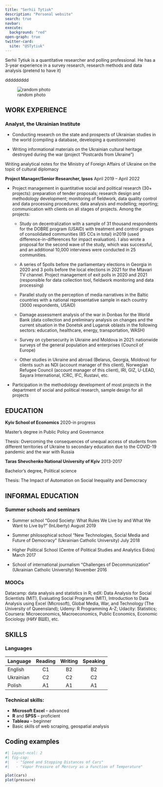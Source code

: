 ```yaml
---
title: "Serhii Tytiuk"
description: "Personal website"
search: true
navbar:
execute: 
  background: "red"
open-graph: true
twitter-card: 
  site: "@STytiuk"
---
```


Serhii Tytiuk is a quantitative researcher and polling professional. He has a 3-year experience in a survey research, research methods and data analysis (pretend to have it)

ddddddddd

![random photo](images/photo_2022-06-11_10-53-06.jpg){fig-align="center"}

## WORK EXPERIENCE

### Analyst, the Ukrainian Institute

-   Conducting research on the state and prospects of Ukrainian studies in the world (compiling a database, developing a questionnaire)

-   Writing informational materials on the Ukrainian cultural heritage destroyed during the war (project "Postcards from Ukraine")

Writing analytical notes for the Ministry of Foreign Affairs of Ukraine on the topic of cultural diplomacy

**Project Manager/Senior Researcher, Ipsos** April 2019 -- April 2022

-   Project management in quantitative social and political research (30+ projects): preparation of tender proposals; research design and methodology development; monitoring of fieldwork, data quality control and data processing procedures; data analysis and modelling; reporting; communication with clients on all stages of projects. Among the projects:

    -   Study on decentralization with a sample of 31 thousand respondents for the DOBRE program (USAID) with treatment and control groups of consolidated communities (85 CCs in total) in2019 (used difference-in-differences for impact evaluation). I also wrote a proposal for the second wave of the study, which was successful, and an additional 10,000 interviews were conducted in 25 communities.

    -   A series of 5polls before the parliamentary elections in Georgia in 2020 and 3 polls before the
        local elections in 2021 for the Mtavari TV channel. Project management of exit polls in 2020
        and 2021 (responsible for data collection tool, fieldwork monitoring and data processing)

    -   Parallel study on the perception of media narratives in the Baltic countries with a national
        representative sample in each country (3000 respondents, USAID)

    -   Damage assessment analysis of the war in Donbas for the World Bank (data collection and
        preliminary analysis on changes and the current situation in the Donetsk and Lugansk oblasts
        in the following sectors: education, healthcare, energy, transportation, WASH)

    -   Survey on cybersecurity in Ukraine and Moldova in 2021: nationwide surveys of the general
        population and enterprises (Council of Europe)

    -   Other studies in Ukraine and abroad (Belarus, Georgia, Moldova) for clients such as NDI
        (account manager of this client), Norwegian Refugee Council (account manager of this client),
        IRI, GIZ, U-LEAD, Sayara International, ICRC, IFC, Rustavi, etc.

-   Participation in the methodology development of most projects in the department of social and
    political research, sample design for all projects

## EDUCATION

**Kyiv School of Economics** 2020-in progress

Master's degree in Public Policy and Governance

Thesis: Overcoming the consequences of unequal access of students from different territories of Ukraine to secondary education due to the COVID-19 pandemic and the war with Russia

**Taras Shevchenko National University of Kyiv** 2013-2017

Bachelor's degree, Political science

Thesis: The Impact of Automation on Social Inequality and Democracy

## INFORMAL EDUCATION

### **Summer schools and seminars**

-   Summer school "Good Society: What Rules We Live by and What We Want to Live by?" (InLiberty) August 2019

-   Summer philosophical school "New Technologies, Social Media and Future of Democracy" (Ukrainian Catholic University) July 2018

-   Higher Political School (Centre of Political Studies and Analytics Eidos) March 2017

-   School of international journalism "Challenges of Decommunization" (Ukrainian Catholic University) November 2016

### MOOCs

Datacamp: data analysis and statistics in R; edX: Data Analysis for Social Scientists (MIT), Evaluating Social Programs (MIT), Introduction to Data Analysis using Excel (Microsoft), Global Media, War, and Technology (The University of Queensland); Udemy: R Programming A-Z; Udacity: Statistics; Coursera: Microeconomics, Macroeconomics, Public Economics, Economic Sociology (НИУ ВШЕ), etc.

## SKILLS

### Languages

| Language  | Reading | Writing | Speaking |
|-----------|:-------:|:-------:|:--------:|
| English   |   C1    |   B2    |    B2    |
| Ukrainian |   C2    |   C2    |    C2    |
| Polish    |   A1    |   A1    |    A1    |

### Technical skills:

-   **Microsoft Excel** -- advanced
-   **R** and **SPSS** -- proficient
-   **Tableau** -- beginner
-   Basic skills of web scraping, geospatial analysis

## Coding examples

```r
#| layout-ncol: 2
#| fig-cap: 
#|   - "Speed and Stopping Distances of Cars"
#|   - "Vapor Pressure of Mercury as a Function of Temperature"

plot(cars)
plot(pressure)
```

